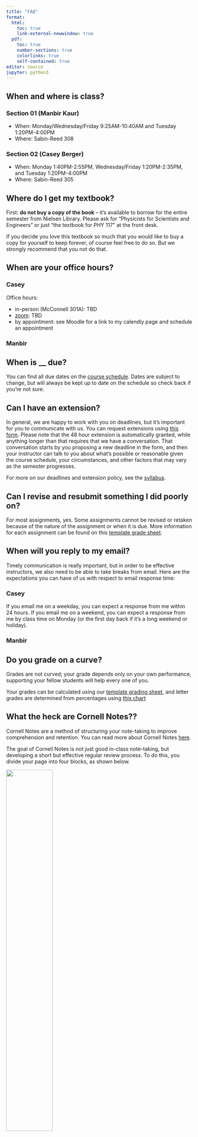 ```yaml
---
title: "FAQ"
format: 
  html:
    toc: true
    link-external-newwindow: true
  pdf:
    toc: true
    number-sections: true
    colorlinks: true
    self-contained: true
editor: source
jupyter: python3
---
```

## When and where is class?
::: panel-tabset

### Section 01 (Manbir Kaur)

-   When: Monday/Wednesday/Friday 9:25AM-10:40AM and Tuesday 1:20PM-4:00PM
-   Where: Sabin-Reed 308

### Section 02 (Casey Berger)


-   When: Monday 1:40PM-2:55PM, Wednesday/Friday 1:20PM-2:35PM, and Tuesday 1:20PM-4:00PM
-   Where: Sabin-Reed 305

:::

## Where do I get my textbook?

First: **do not buy a copy of the book** -- it's available to borrow for the entire semester from Nielsen Library. Please ask for "Physicists for Scientists and Engineers" or just "the textbook for PHY 117" at the front desk.

If you decide you love this textbook so much that you would like to buy a copy for yourself to keep forever, of course feel free to do so. But we strongly recommend that you not do that.

## When are your office hours? {#officehours}

::: panel-tabset
### Casey

Office hours:

-   in-person (McConnell 301A): TBD
-   [zoom](https://smith.zoom.us/j/98280229454): TBD
-   by appointment: see Moodle for a link to my calendly page and schedule an appointment

### Manbir
:::

## When is \_\_ due? {#duedates}

You can find all due dates on the [course schedule](https://docs.google.com/spreadsheets/d/1NN6zv30J_MdUYzjDmjOMn1q-IKhxN0H8w9O3rMQsQ1A/edit?usp=sharing). Dates are subject to change, but will always be kept up to date on the schedule so check back if you're not sure.

## Can I have an extension? {#extensionpolicy}

In general, we are happy to work with you on deadlines, but it's important for you to communicate with us. You can request extensions using [this form](https://forms.gle/qTLy66bkUNZ5ibTj7). Please note that the 48 hour extension is automatically granted, while anything longer than that requires that we have a conversation. That conversation starts by you proposing a new deadline in the form, and then your instructor can talk to you about what's possible or reasonable given the course schedule, your circumstances, and other factors that may vary as the semester progresses.

For more on our deadlines and extension policy, see the [syllabus](syllabus.qmd#deadlines).

## Can I revise and resubmit something I did poorly on? {#revisionpolicy}

For most assignments, yes. Some assignments cannot be revised or retaken because of the nature of the assignment or when it is due. More information for each assignment can be found on this [template grade sheet](https://docs.google.com/spreadsheets/d/1o43gE7XIsHia5bAcqoeek3scpJ-EyI1tOqB7SRFVZX0/edit?usp=sharing).

## When will you reply to my email? {#emails}

Timely communication is really important, but in order to be effective instructors, we also need to be able to take breaks from email. Here are the expectations you can have of us with respect to email response time:

::: panel-tabset
### Casey

If you email me on a weekday, you can expect a response from me within 24 hours. If you email me on a weekend, you can expect a response from me by class time on Monday (or the first day back if it's a long weekend or holiday).

### Manbir
:::

## Do you grade on a curve? {#gradingcurve}

Grades are not curved; your grade depends only on your own performance, supporting your fellow students will help every one of you.

Your grades can be calculated using our [template grading sheet](https://docs.google.com/spreadsheets/d/1o43gE7XIsHia5bAcqoeek3scpJ-EyI1tOqB7SRFVZX0/edit?usp=sharing), and letter grades are determined from percentages using [this chart](syllabus.qmd#lettergrades)

## What the heck are Cornell Notes?? {#cornellnotes}

Cornell Notes are a method of structuring your note-taking to improve comprehension and retention. You can read more about Cornell Notes [here](https://lsc.cornell.edu/how-to-study/taking-notes/cornell-note-taking-system/).

The goal of Cornell Notes is not just good in-class note-taking, but developing a short but effective regular review process. To do this, you divide your page into four blocks, as shown below.

![](graphics/CornellNotes0.png){fig-alt="A lined page divided into 4 rectangles: a long horizontal header at the top, a long horizontal footer at the bottom, and the middle section divided into one tall and narrow sidebar and a larger space to the right" fig-align="left" width=50%}

Each of these four spaces has a purpose:

-   The header is where you write the topic: in just a few words, what is this lesson about?
-   The largest section is for taking notes during class, just as you'd always take notes
-   The sidebar on the left is where you write cues or questions about the content
-   The footer is where you write a brief (one-sentence) summary of the page's content

The process for doing this can be divided into three steps:

::: panel-tabset
### During class

![](graphics/CornellNotes1.png){fig-alt="The same lined page, but the header is highlighted and says 'topic' and the largest rectangle is highlighted and says 'notes from class'" fig-align="left" width=50%}

During class, you fill out the topic and take notes in the largest space, as shown here. You don't have to worry about structuring these notes in any way. Write whatever you would usually write, include sketches and equations and diagrams, etc.. You will reflect on these notes later in the remaining spaces, and it's those spaces that will help make your notes more useful.

### Later that day
![](graphics/CornellNotes2.png){fig-alt="The same lined page, but now the sidebar on the left is highlighted and says 'questions and key words'" fig-align="left" width=50%}

After class, preferably on the same day, but the next day is okay, you read over your notes and as you go, jot down some questions and key words in the sidebar. These will help you when you're studying -- consider them prompts whose answers appear in the notes to the right.

This is the "Recall Column" -- it's where you leave a short note that helps you recall the content of the notes.


### Later that week

![](graphics/CornellNotes3.png){fig-alt="The same lined page, but now the footer on the bottom is highlighted and says 'summary'" fig-align="left" width=50%}

At the end of the week of lectures, skim your notes one more time (those key words should help make this fast!) and at the bottom of each page, jot down a one sentence summary of what the most important concepts on that page are.

This is something you can do when working on the weekly homework problem -- as you look through your notes to help determine how to solve the problem, add these summaries at the end of each page.

:::

## Can I use ChatGPT in this class? {#ChatGPT}

Large Language Models (LLMs) are likely here to stay. Banning them from the classroom is both pointless and actively unhelpful. If you are going to use ChatGPT or a similar LLM in this class, we only require two things:

1.    That you do a little reading on Large Language Models. Specifically, read [this article about how LLMs actually work](https://stackoverflow.blog/2023/07/03/do-large-language-models-know-what-they-are-talking-about/) and [this article about the ethical considerations around LLMs](https://montrealethics.ai/what-lies-behind-agi-ethical-concerns-related-to-llms/)

2.    That you consider ChatGPT a source that you must cite. If you use ChatGPT or another LLM to help with any assignment, you must acknowledge that help and give a short (one-sentence) description of what the LLM did for you and how it helped you solve the problem.

Remember that LLMs are designed to predict the most likely response to a question, which is not always the best or even correct response. They are prone to "hallucinating" (making stuff up, often in a way that is convincing but still false). They can't do creative problem solving, which is the most important skill we are teaching in this class.


## What should I do if I get behind on my work? {#catchingup}

First, reach out to your instructor. It helps us to know that you are working on catching up. We are also happy to meet and help you set adjusted deadlines to get back on track.

Second, if you are feeling really overwhelmed, consider scheduling an appointment with [Duncan Griffin](https://go.oncehub.com/LearningSpecialistDuncanGriffin) at the Jacobson Center. His role is to support students seeking help with time management, organization, reading, test-taking, note-taking, and other academic skills. He can help you talk through what strategies work for you, what strategies don't, and how to manage your time and energy in a more sustainable way.

## I have accommodations from ODS. What should I do? {#ODS}

We have tried to bring the concept of [universal design](https://www.washington.edu/doit/what-universal-design-0) into how we have planned and structured this course, so we hope that any accommodations you have from ODS are already built into this course. However, we don't expect to have done this perfectly (as there is no such thing), so if you have need of certain accommodations that are not already provided by this class, please let us know and we will do our best to meet those needs.

```{=html}
<!--## Why do the percentages in the grading bundles add up to more than 100? {#morethan100percent}

Our goal in this class is to help you learn, and there is more than one way to develop a deep understanding of a topic. We want you to be outside your comfort zone, but not so stressed by deadlines and grades that you can't explore these topics.

![ZPD](https://upload.wikimedia.org/wikipedia/commons/thumb/9/92/Zone_of_proximal_development.svg/1280px-Zone_of_proximal_development.svg.png)
Source: [Wikipedia](https://en.wikipedia.org/wiki/Zone_of_proximal_development)

To get an A in this class, you need a 92.5%, and you can earn up to 115%. This gives you flexibility to choose your own PHY 117 adventure:
-   If you have a note-taking strategy that you love and you really don't want to do Cornell notes, you can still get an A.
-   If you really struggle with teaching a problem to your classmates, you don't have to ace that activity to get an A.
-   If you do great work all semester and have a high enough grade going into the last few weeks of the semester, you can skip the final project entirely.
So think about what will allow you to focus on learning and step outside your comfort zone in this class, and Casey and Manbir are both happy to help you with this!-->
```
